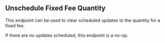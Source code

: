 ## Unschedule Fixed Fee Quantity

This endpoint can be used to clear scheduled updates to the quantity for a fixed fee.

If there are no updates scheduled, this endpoint is a no-op.
